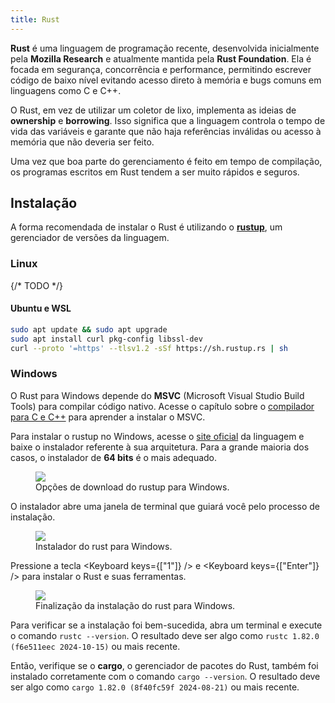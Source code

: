 ```yaml
---
title: Rust
---
```



**Rust** é uma linguagem de programação recente, desenvolvida inicialmente pela **Mozilla Research** e atualmente mantida pela **Rust Foundation**.
Ela é focada em segurança, concorrência e performance, permitindo escrever código de baixo nível evitando acesso direto à memória e bugs comuns em linguagens como C e C++.

O Rust, em vez de utilizar um coletor de lixo, implementa as ideias de **ownership** e **borrowing**.
Isso significa que a linguagem controla o tempo de vida das variáveis e garante que não haja referências inválidas ou acesso à memória que não deveria ser feito.

Uma vez que boa parte do gerenciamento é feito em tempo de compilação, os programas escritos em Rust tendem a ser muito rápidos e seguros.

## Instalação

A forma recomendada de instalar o Rust é utilizando o [**rustup**](https://rust-lang.github.io/rustup/installation/index.html), um gerenciador de versões da linguagem.

### Linux

{/* TODO */}
 
#### Ubuntu e WSL

```bash
sudo apt update && sudo apt upgrade
sudo apt install curl pkg-config libssl-dev
curl --proto '=https' --tlsv1.2 -sSf https://sh.rustup.rs | sh
```

### Windows

O Rust para Windows depende do **MSVC** (Microsoft Visual Studio Build Tools) para compilar código nativo.
Acesse o capítulo sobre o [compilador para C e C++](..c_cpp/compiler/index.mdx#windows) para aprender a instalar o MSVC.

Para instalar o rustup no Windows, acesse o [site oficial](https://www.rust-lang.org/tools/install) da linguagem e baixe o instalador referente à sua arquitetura.
Para a grande maioria dos casos, o instalador de **64 bits** é o mais adequado.

<figure>
  <img src="/book_andesito/src/assets/content/docs/rust/download_options_windows.png" />
  <figcaption>Opções de download do rustup para Windows.</figcaption>
</figure>

O instalador abre uma janela de terminal que guiará você pelo processo de instalação.

<figure>
  <img src="/book_andesito/src/assets/content/docs/rust/windows_installer.png" />
  <figcaption>Instalador do rust para Windows.</figcaption>
</figure>

Pressione a tecla <Keyboard keys={["1"]} /> e <Keyboard keys={["Enter"]} /> para instalar o Rust e suas ferramentas.

<figure>
  <img src="/book_andesito/src/assets/content/docs/rust/windows_installed.png" />
  <figcaption>Finalização da instalação do rust para Windows.</figcaption>
</figure>

Para verificar se a instalação foi bem-sucedida, abra um terminal e execute o comando `rustc --version`.
O resultado deve ser algo como `rustc 1.82.0 (f6e511eec 2024-10-15)` ou mais recente.

Então, verifique se o **cargo**, o gerenciador de pacotes do Rust, também foi instalado corretamente com o comando `cargo --version`.
O resultado deve ser algo como `cargo 1.82.0 (8f40fc59f 2024-08-21)` ou mais recente.

```

```
